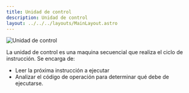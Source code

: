 ```yaml
---
title: Unidad de control
description: Unidad de control
layout: ../../../layouts/MainLayout.astro
---
```


![Unidad de control](/assets/components/cu.png)

La unidad de control es una maquina secuencial que realiza el ciclo de instrucción. Se encarga de:
* Leer la próxima instrucción a ejecutar
* Analizar el código de operación para determinar qué debe de ejecutarse.